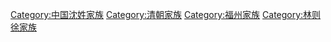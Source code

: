 [[Category:中国沈姓家族|Category:中国沈姓家族]]
[[Category:清朝家族|Category:清朝家族]]
[[Category:福州家族|Category:福州家族]]
[[Category:林则徐家族|Category:林则徐家族]]